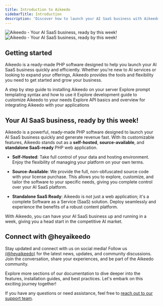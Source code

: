 ```yaml
---
title: Introduction to Aikeedo
sidebarTitle: Introduction
description: 'Discover how to launch your AI SaaS business with Aikeedo - a self-hosted, source-available PHP platform for AI-powered content generation and monetization.'
---
```

<Frame>
<img
  className="block dark:hidden"
  src="/images/hero-light.svg"
  alt="Aikeedo - Your AI SaaS business, ready by this week!"
/>
<img
  className="hidden dark:block"
  src="/images/hero-dark.svg"
  alt="Aikeedo - Your AI SaaS business, ready by this week!"
/>
</Frame>

## Getting started

Aikeedo is a ready-made PHP software designed to help you launch your AI SaaS business quickly and efficiently. Whether you're new to AI services or looking to expand your offerings, Aikeedo provides the tools and flexibility you need to get started and grow your business.

<CardGroup cols={2}>
  <Card
    title="Installation"
    icon="rocket"
    href="/get-started/installation"
  >
    A step by step guide to installing Aikeedo on your server
  </Card>
  <Card
    title="Prompt Templates"
    icon="input-text"
    href="/advanced/prompt-templates"
  >
    Explore prompt templating syntax and how to use it
  </Card>
  <Card
    title="Developer Guide"
    icon="code"
    href="/development/introduction"
  >
    Explore development guide to customize Aikeedo to your needs
  </Card>
  <Card
    title="API"
    icon="brackets-curly"
    href="/development/api/overview"
  >
    Explore API basics and overview for integrating Aikeedo with your applications
  </Card>
</CardGroup>


## Your AI SaaS business, ready by this week!

Aikeedo is a powerful, ready-made PHP software designed to launch your AI SaaS business quickly and generate revenue fast. With its customizable features, Aikeedo stands out as a **self-hosted**, **source-available**, and **standalone SaaS-ready** PHP web application.

- **Self-Hosted**: Take full control of your data and hosting environment. Enjoy the flexibility of managing your platform on your own terms.

- **Source-Available**: We provide the full, non-obfuscated source code with your license purchase. This allows you to explore, customize, and tailor the software to your specific needs, giving you complete control over your AI SaaS platform.

- **Standalone SaaS Ready**: Aikeedo is not just a web application; it's a complete Software as a Service (SaaS) solution. Deploy seamlessly and experience the benefits of a robust content platform.

With Aikeedo, you can have your AI SaaS business up and running in a week, giving you a head start in the competitive AI market.

## Connect with @heyaikeedo

Stay updated and connect with us on social media! Follow us [(@heyaikeedo)](https://twitter.com/heyaikeedo) for the latest news, updates, and community discussions. Join the conversation, share your experiences, and be part of the Aikeedo community.

Explore more sections of our documentation to dive deeper into the features, installation guides, and best practices. Let's embark on this exciting journey together!

If you have any questions or need assistance, feel free to [reach out to our support team](mailto:support@aikeedo.com).